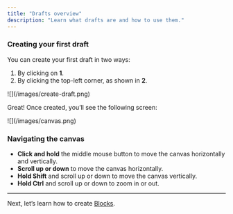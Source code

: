 ```yaml
---
title: "Drafts overview"
description: "Learn what drafts are and how to use them."
---
```


### Creating your first draft

You can create your first draft in two ways:

1. By clicking on **1**.
2. By clicking the top-left corner, as shown in **2**.

<Frame>
  ![](/images/create-draft.png)
</Frame>

Great! Once created, you’ll see the following screen:

<Frame>
  ![](/images/canvas.png)
</Frame>

### Navigating the canvas

- **Click and hold** the middle mouse button to move the canvas horizontally and vertically.
- **Scroll up or down** to move the canvas horizontally.
- **Hold Shift** and scroll up or down to move the canvas vertically.
- **Hold Ctrl** and scroll up or down to zoom in or out.

---

Next, let’s learn how to create [Blocks](./blocks/overview).